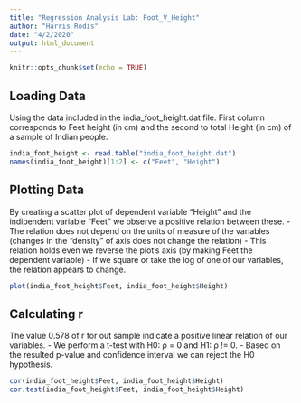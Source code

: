 ```yaml
---
title: "Regression Analysis Lab: Foot_V_Height"
author: "Harris Rodis"
date: "4/2/2020"
output: html_document
---
```


```r
knitr::opts_chunk$set(echo = TRUE)
```

## Loading Data
Using the data included in the india_foot_height.dat file. First column corresponds to Feet height (in cm) and the second to total Height (in cm) of a sample of Indian people.
```r
india_foot_height <- read.table("india_foot_height.dat")
names(india_foot_height)[1:2] <- c("Feet", "Height")
```

## Plotting Data
By creating a scatter plot of dependent variable "Height" and the indipendent variable "Feet" we observe a positive relation between these.
- The relation does not depend on the units of measure of the variables (changes in the "density" of axis does not change the relation)
- This relation holds even we reverse the plot's axis (by making Feet the dependent variable)
- If we square or take the log of one of our variables, the relation appears to change.
```r
plot(india_foot_height$Feet, india_foot_height$Height)
```

## Calculating r
The value 0.578 of r for out sample indicate a positive linear relation of our variables.
- We perform a t-test with H0: ρ = 0 and H1: ρ != 0.
- Based on the resulted p-value and confidence interval we can reject the H0 hypothesis.
```r
cor(india_foot_height$Feet, india_foot_height$Height)
cor.test(india_foot_height$Feet, india_foot_height$Height)
```
